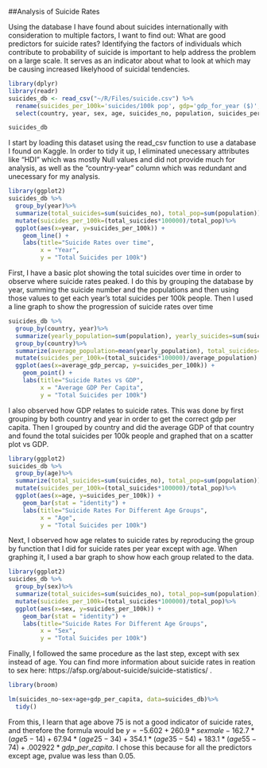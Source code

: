 ##Analysis of Suicide Rates

Using the database I have found about suicides internationally with consideration to multiple factors, I want to find out: What are good predictors for suicide rates? Identifying the factors of individuals which contribute to probability of suicide is important to help address the problem on a large scale.  It serves as an indicator about what to look at which may be causing increased likelyhood of suicidal tendencies.

```{r}
library(dplyr)
library(readr)
suicides_db <- read_csv("~/R/Files/suicide.csv") %>%
  rename(suicides_per_100k='suicides/100k pop', gdp='gdp_for_year ($)', gdp_per_capita='gdp_per_capita ($)')%>%
  select(country, year, sex, age, suicides_no, population, suicides_per_100k, gdp, gdp_per_capita, generation)

suicides_db
```

I start by loading this dataset using the read_csv function to use a database I found on Kaggle.  In order to tidy it up, I eliminated unecessary attributes like "HDI" which was mostly Null values and did not provide much for analysis, as well as the "country-year" column which was redundant and unecessary for my analysis.

```{r}
library(ggplot2)
suicides_db %>%
  group_by(year)%>%
  summarize(total_suicides=sum(suicides_no), total_pop=sum(population))%>%
  mutate(suicides_per_100k=(total_suicides*100000)/total_pop)%>%
  ggplot(aes(x=year, y=suicides_per_100k)) +
    geom_line() +
    labs(title="Suicide Rates over time",
         x = "Year",
         y = "Total Suicides per 100k")
```

First, I have a basic plot showing the total suicides over time in order to observe where suicide rates peaked. I do this by grouping the database by year, summing the suicide number and the populations and then using those values to get each year's total suicides per 100k people. Then I used a line graph to show the progression of suicide rates over time

```{r}

suicides_db %>%
  group_by(country, year)%>%
  summarize(yearly_population=sum(population), yearly_suicides=sum(suicides_no), gdp_per_capita=mean(gdp_per_capita))%>%
  group_by(country)%>%
  summarize(average_population=mean(yearly_population), total_suicides=sum(yearly_suicides), average_gdp_percap=mean(gdp_per_capita)) %>%
  mutate(suicides_per_100k=(total_suicides*100000)/average_population) %>%
  ggplot(aes(x=average_gdp_percap, y=suicides_per_100k)) +
    geom_point() +
    labs(title="Suicide Rates vs GDP",
         x = "Average GDP Per Capita",
         y = "Total Suicides per 100k")
```

I also observed how GDP relates to suicide rates. This was done by first grouping by both country and year in order to get the correct gdp per capita. Then I grouped by country and did the average GDP of that country and found the total suicides per 100k people and graphed that on a scatter plot vs GDP.

```{r}
library(ggplot2)
suicides_db %>%
  group_by(age)%>%
  summarize(total_suicides=sum(suicides_no), total_pop=sum(population))%>%
  mutate(suicides_per_100k=(total_suicides*100000)/total_pop)%>%
  ggplot(aes(x=age, y=suicides_per_100k)) +
    geom_bar(stat = "identity") +
    labs(title="Suicide Rates For Different Age Groups",
         x = "Age",
         y = "Total Suicides per 100k")
```

Next, I observed how age relates to suicide rates by reproducing the group by function that I did for suicide rates per year except with age. When graphing it, I used a bar graph to show how each group related to the data.

```{r}
library(ggplot2)
suicides_db %>%
  group_by(sex)%>%
  summarize(total_suicides=sum(suicides_no), total_pop=sum(population))%>%
  mutate(suicides_per_100k=(total_suicides*100000)/total_pop)%>%
  ggplot(aes(x=sex, y=suicides_per_100k)) +
    geom_bar(stat = "identity") +
    labs(title="Suicide Rates For Different Age Groups",
         x = "Sex",
         y = "Total Suicides per 100k")
```

Finally, I followed the same procedure as the last step, except with sex instead of age. You can find more information about suicide rates in reation to sex here: https://afsp.org/about-suicide/suicide-statistics/ .

```{r}
library(broom)

lm(suicides_no~sex+age+gdp_per_capita, data=suicides_db)%>%
  tidy()

```

From this, I learn that age above 75 is not a good indicator of suicide rates, and therefore the formula would be $y=-5.602+260.9*sexmale-162.7*(age5-14)+67.94*(age25-34)+354.1*(age35-54)+183.1*(age55-74)+.002922*gdp\_per\_capita$. I chose this because for all the predictors except age, pvalue was less than 0.05.



